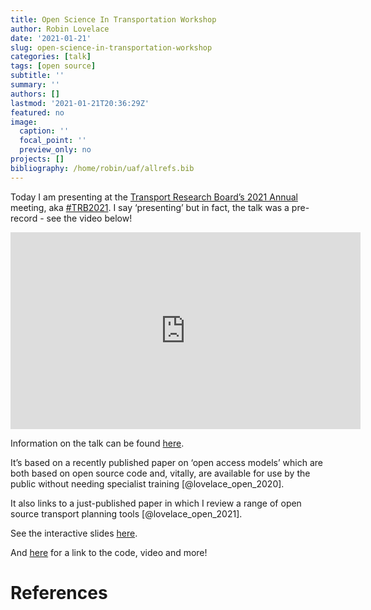 ```yaml
---
title: Open Science In Transportation Workshop
author: Robin Lovelace
date: '2021-01-21'
slug: open-science-in-transportation-workshop
categories: [talk]
tags: [open source]
subtitle: ''
summary: ''
authors: []
lastmod: '2021-01-21T20:36:29Z'
featured: no
image:
  caption: ''
  focal_point: ''
  preview_only: no
projects: []
bibliography: /home/robin/uaf/allrefs.bib
---
```


Today I am presenting at the [Transport Research Board's 2021 Annual](http://www.trb.org/AnnualMeeting/AnnualMeeting.aspx) meeting, aka [#TRB2021](https://twitter.com/search?q=%23TRB2021).
I say 'presenting' but in fact, the talk was a pre-record - see the video below!

<iframe width="560" height="315" src="https://www.youtube.com/embed/mpqNW9ePVtw" frameborder="0" allow="accelerometer; autoplay; clipboard-write; encrypted-media; gyroscope; picture-in-picture" allowfullscreen></iframe>


Information on the talk can be found [here](https://www.robinlovelace.net/talk/open-access-transport-models-from-collaborative-code-to-citizen-science/).

It's based on a recently published paper on 'open access models' which are both based on open source code and, vitally, are available for use by the public without needing specialist training [@lovelace_open_2020].

It also links to a just-published paper in which I review a range of open source transport planning tools [@lovelace_open_2021].

See the interactive slides [here](https://www.robinlovelace.net/presentations/2021-01-21-open-source-transport-tools.html).

And [here](https://www.robinlovelace.net/talk/open-access-transport-models-from-collaborative-code-to-citizen-science/) for a link to the code, video and more!

# References
